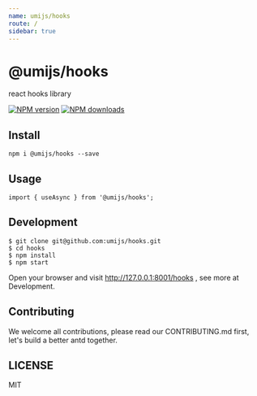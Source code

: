 ```yaml
---
name: umijs/hooks
route: /
sidebar: true
---
```


# @umijs/hooks

react hooks library

[![NPM version][image-1]][1] [![NPM downloads][image-2]][2]


## Install

```
npm i @umijs/hooks --save
```

## Usage

```
import { useAsync } from '@umijs/hooks';
```

## Development

```
$ git clone git@github.com:umijs/hooks.git
$ cd hooks
$ npm install
$ npm start
```
Open your browser and visit http://127.0.0.1:8001/hooks , see more at Development.

## Contributing

We welcome all contributions, please read our CONTRIBUTING.md first, let's build a better antd together.

## LICENSE

MIT


[1]:	https://www.npmjs.com/package/@umijs/hooks
[2]:	https://npmjs.org/package/@umijs/hooks

[image-1]:	https://img.shields.io/npm/v/@umijs/hooks.svg?style=flat
[image-2]:	https://img.shields.io/npm/dm/@umijs/hooks.svg?style=flat

